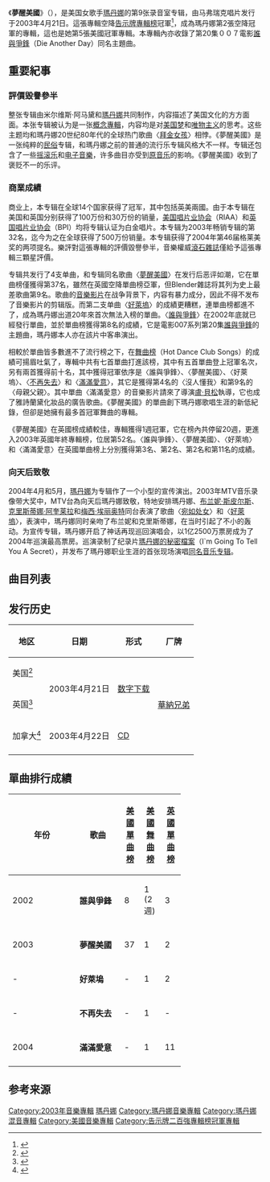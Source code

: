 {{noteTA
|G1=Show
|G2=Music
}}
{{Infobox album
| Name        = 夢醒美國<br />American Life
| Type        = album
| Artist      = [[麦当娜|麦当娜]]
| Cover       = AmericanLife2003.png
| Alt         = Bust of a serious looking woman, facing forward. Her hair is black and is straight. She wear a black beret and a black jacket half-open. Over her left eyebrow are two pictures, painted in red. The top looks like a weapon, while the second looks like a bazooka. Behind her, upper left, three black lines are seen. On them, appreciate thinner lines. Beside, four black stars are on them. Below her, the words "Madonna" and "American Life" are written in capital letters in red color.
| Border      = yes
| Released    = 2003年4月21日
| Recorded    = 2001年–2003年; [[西湖录音室|西湖录音室]] （[[西好莱坞_(加利福尼亚州)|西好莱坞]]）; [[奥林匹克录音室|奥林匹克录音室]] （[[伦敦|伦敦]]）
| Genre       = {{flat list|
*[[电子音樂|电子音樂]]
*[[民俗音樂|民俗]]
*[[流行音樂|流行]]
*[[摇滚乐|摇滚]]}}
| Length      = 49:39
| Label       = {{flat list|
*[[Maverick_Records|Maverick]]
* [[華納兄弟唱片公司|華納兄弟唱片公司]]}}
| Producer    = {{flat list|
*Madonna
*[[Mirwais_Ahmadzaï|Mirwais Ahmadzaï]]
*[[Mark_"Spike"_Stent|Mark "Spike" Stent]]}}
| Last album  = [[GHV2|GHV2]]<br />（2001年）
| This album  = '''American Life'''<br />（2003年）
| Next album  = [[Remixed_&_Revisited|Remixed & Revisited]]<br />（2003年）
| Misc        = {{Singles
  | Name          = 梦醒美国
  | Type          = studio
<!--Die Another Day was not released as single from this album-->
  | single 1      = [[American_Life_(歌曲)|American Life]]
  | single 1 date = 2003年3月24日
  | single 2      = [[Hollywood_(麥當娜歌曲)|Hollywood]]
  | single 2 date = 2003年7月3日
  | single 3      = [[Nothing_Fails|Nothing Fails]]
  | single 3 date = 2003年11月21日
  | single 4      = [[Love_Profusion|Love Profusion]]
  | single 4 date = 2003年12月8日
}}}}
《'''夢醒美國'''》（{{lang-en|'''American Life'''}}），是美国女歌手[[瑪丹娜|瑪丹娜]]的第9张录音室专辑，由马弗瑞克唱片发行于2003年4月21日。這張專輯空降[[Billboard_200|告示牌專輯榜]]冠軍<ref>{{Cite web |url=http://www.billboard.com/charts/2003-05-10/billboard-200 |title=存档副本 |accessdate=2014-12-12 |archive-date=2014-07-03 |archive-url=https://web.archive.org/web/20140703144637/http://www.billboard.com/charts/2003-05-10/billboard-200 |dead-url=no }}</ref>，成為瑪丹娜第2張空降冠軍的專輯，這也是她第5張美國冠軍專輯。本專輯內亦收錄了第20集００７電影[[誰與爭鋒|誰與爭鋒]]（Die Another Day）同名主題曲。

== 重要紀事 ==
=== 評價毀譽參半 ===
整张专辑由米尔维斯·阿马黛和[[瑪丹娜|瑪丹娜]]共同制作，内容描述了美国文化的方方面面。本张专辑被认为是一张[[概念專輯|概念專輯]]，内容均是对[[美国梦|美国梦]]和[[唯物主义|唯物主义]]的思考。这些主题均和瑪丹娜20世纪80年代的全球热门歌曲〈[[Material_Girl|拜金女孩]]〉相悖。《夢醒美國》是一张纯粹的[[民俗音樂|民俗]]专辑，和瑪丹娜之前的普通的流行乐专辑风格大不一样。专辑还包含了一些[[摇滚乐|摇滚乐]]和[[电子音樂|电子音樂]]，许多曲目亦受到[[原音乐|原音乐]]的影响。《夢醒美國》收到了褒贬不一的乐评。

=== 商業成績 ===
商业上，本专辑在全球14个国家获得了冠军，其中包括英美兩國。由于本专辑在美国和英国分别获得了100万份和30万份的销量，[[美国唱片业协会|美国唱片业协会]]（RIAA）和[[英国唱片业协会|英国唱片业协会]]（BPI）均将专辑认证为白金唱片。本专辑为2003年畅销专辑的第32名，迄今为之在全球获得了500万份销量。本专辑获得了2004年第46届格莱美奖的两项提名。樂評對這張專輯的評價毀譽參半，音樂權威[[滾石雜誌|滾石雜誌]]僅給予這張專輯三顆星評價。

专辑共发行了4支单曲，和专辑同名歌曲〈[[American_Life_(歌曲)|夢醒美國]]〉在发行后恶评如潮，它在單曲榜僅獲得第37名，雖然在英國空降單曲榜亞軍，但Blender雜誌将其列为史上最差歌曲第9名。歌曲的[[音樂影片|音樂影片]]在战争背景下，内容有暴力成分，因此不得不发布了音樂影片的剪辑版。而第二支单曲〈[[Hollywood_(麥當娜歌曲)|好萊塢]]〉的成績更糟糕，連單曲榜都進不了，成為瑪丹娜出道20年來首次無法入榜的單曲。〈[[誰與爭鋒_(歌曲)|誰與爭鋒]]〉在2002年底就已經發行單曲，並於單曲榜獲得第8名的成績，它是電影007系列第20集[[誰與爭鋒|誰與爭鋒]]的主題曲，瑪丹娜本人亦在該片中客串演出。

相較於單曲皆多數進不了流行榜之下，在[[告示牌舞曲排行榜|舞曲榜]]（Hot Dance Club Songs）的成績可揚眉吐氣了，專輯中共有七首單曲打進該榜，其中有五首單曲登上冠軍名次，另有兩首獲得前十名，其中獲得冠軍依序是〈誰與爭鋒〉、〈夢醒美國〉、〈好萊塢〉、〈[[Nothing_Fails|不再失去]]〉和〈[[Love_Profusion|滿滿愛意]]〉，其它是獲得第4名的〈沒人懂我〉和第9名的〈母親父親〉。其中單曲〈滿滿愛意〉的音樂影片請來了導演[[盧·貝松|盧·貝松]]執導，它也成了雅詩蘭黛化妝品的廣告歌曲。《夢醒美國》的單曲創下瑪丹娜歌唱生涯的新低紀錄，但卻是她擁有最多首冠軍舞曲的專輯。

《夢醒美國》在英國榜成績較佳，專輯獲得1週冠軍，它在榜內共停留20週，更進入2003年英國年終專輯榜，位居第52名。〈誰與爭鋒〉、〈夢醒美國〉、〈好萊塢〉和〈滿滿愛意〉在英國單曲榜上分別獲得第3名、第2名、第2名和第11名的成績。

=== 向天后致敬 ===
2004年4月和5月，[[瑪丹娜|瑪丹娜]]为专辑作了一个小型的宣传演出。2003年MTV音乐录像带大奖中，MTV台為向天后瑪丹娜致敬，特地安排瑪丹娜、[[布兰妮·斯皮尔斯|布兰妮·斯皮尔斯]]、[[克里斯蒂娜·阿奎莱拉|克里斯蒂娜·阿奎莱拉]]和[[梅西·埃丽奥特|梅西·埃丽奥特]]同台表演了歌曲〈[[Like_a_Virgin_(歌曲)|宛如处女]]〉和〈[[Hollywood_(麥當娜歌曲)|好萊塢]]〉，表演中，瑪丹娜同时亲吻了布兰妮和克里斯蒂娜，在当时引起了不小的轰动。为宣传专辑，瑪丹娜开启了神话再现巡回演唱会，以1亿2500万票房成为了2004年巡演最高票房。巡演录制了纪录片[[瑪丹娜的秘密檔案|瑪丹娜的秘密檔案]]（I`m Going To Tell You A Secret），并发布了瑪丹娜职业生涯的首张现场演唱[[瑪丹娜的秘密档案_(音乐专辑)|同名音乐专辑]]。


{{Album ratings
| MC = 60/100<ref name="metacritic">{{cite web|url=http://www.metacritic.com/music/american-life/madonna|title=American Life|publisher=[[Metacritic|Metacritic]]. [[CBS_Interactive|CBS Interactive]]|accessdate=February 8, 2009|archive-date=2014-06-12|archive-url=https://web.archive.org/web/20140612025749/http://www.metacritic.com/music/american-life/madonna|dead-url=no}}</ref>

| rev1 = [[Allmusic|Allmusic]]
| rev1Score = {{Rating|2.5|5}}<ref name="allmusic">{{cite web|url={{Allmusic|class=album|id=r669349|pure_url=yes}}|title=allmusic ((( Remixed & Revisited {EP} > Overview )))|last=Thomas Erlewine|first=Stephen|date=November 25, 2003|publisher=Allmusic. Rovi Corporation|accessdate=August 12, 2009}}</ref>

| rev2 = 《[[告示牌_(雜誌)|告示牌]]》
| rev2Score = (positive)<ref name=bill>{{cite web|last=Paoletta|first=Michael|url=http://www.billboard.com/articles/news/71472/american-life|title=American Life|work=[[告示牌_(雜誌)|Billboard]]|publisher=[[Prometheus_Global_Media|Prometheus Global Media]]|date=April 25, 2003|accessdate=May 15, 2012|archive-date=2016-03-04|archive-url=https://web.archive.org/web/20160304113214/http://www.billboard.com/articles/news/71472/american-life|dead-url=no}}</ref>

| rev3 = 《[[娛樂周刊|娛樂周刊]]》
| rev3Score = (B−)<ref name=autogenerated1>{{cite web|url=http://www.ew.com/ew/article/0,,444558~4~0~americanlife,00.html|title=American Life Review: Madonna|last=Tucker|first=Ken|date=April 25, 2003|work=[[Entertainment_Weekly|Entertainment Weekly]]|publisher=[[Time_Inc|Time Inc]]|accessdate=September 29, 2011|archive-date=2014-10-10|archive-url=https://web.archive.org/web/20141010101142/http://www.ew.com/ew/article/0,,444558~4~0~americanlife,00.html|dead-url=no}}</ref>

| rev4 = 《[[NME|NME]]》
| rev4Score = (7/10)<ref name="nme">{{cite web|url=http://www.nme.com/reviews/madonna/7079|title=Madonna : American Life|last=Davis|first=John|date=April 29, 2003|work=[[NME|NME]]|publisher=[[IPC_Media|IPC Media]]|accessdate=January 19, 2010|archive-date=2013-12-03|archive-url=https://web.archive.org/web/20131203013052/http://www.nme.com/reviews/madonna/7079|dead-url=no}}</ref>

| rev5 = [[Robert_Christgau|Robert Christgau]]
| rev5Score = {{Rating-Christgau|hm2}}<ref>{{cite web|last=Christgau|first=Robert|authorlink=Robert Christgau|url=http://www.robertchristgau.com/get_artist.php?name=madonna|title=CG Madonna|publisher=Robert Christgau|accessdate=January 19, 2010|archive-date=2011-06-06|archive-url=https://web.archive.org/web/20110606103847/http://www.robertchristgau.com/get_artist.php?name=madonna|dead-url=no}}</ref>

| rev6 = 《[[滾石_(雜誌)|滾石]]》
| rev6Score = {{Rating|3|5}}<ref name="rollingstone">{{cite web|last=Ratliff|first=Ben|url=http://www.rollingstone.com/music/albumreviews/american-life-20030422|title=Madonna American Life|work=[[Rolling_Stone|Rolling Stone]]|publisher=[[Jann_Wenner|Jann Wenner]]|accessdate=April 14, 2012|date=April 22, 2003|archive-date=2014-10-14|archive-url=https://web.archive.org/web/20141014020926/http://www.rollingstone.com/music/albumreviews/american-life-20030422|dead-url=no}}</ref>

| rev7 = [[偏鋒雜誌|偏鋒雜誌]]
| rev7Score = {{Rating|3.5|5}}<ref name="slannt">{{cite web|url=http://www.slantmagazine.com/music/review/madonna-american-life/1417|title=Madonna: American Life|last=Cinquemani|first=Sal|date=July 11, 2008|publisher=[[Slant_Magazine|Slant Magazine]]|accessdate=August 11, 2011|archive-date=2013-02-25|archive-url=https://web.archive.org/web/20130225104216/http://www.slantmagazine.com/music/review/madonna-american-life/1417|dead-url=no}}</ref>

| rev8 = ''[[Spin_(杂志)|Spin]]''
| rev8Score = (B−)<ref name=spin>{{cite web|last=Hannaham|first=James|url=http://www.spin.com/reviews/madonna-american-life-maverickwarner-bros|title=Madonna, 'American Life'|work=[[Spin_(雜誌)|Spin]]|publisher=[[Buzz_Media|Buzz Media]]|date=June 29, 2003|accessdate=May 15, 2012|archive-date=2015-07-09|archive-url=https://web.archive.org/web/20150709113440/http://www.spin.com/reviews/madonna-american-life-maverickwarner-bros|dead-url=no}}</ref>

| rev9 = [[Stylus_Magazine|Stylus Magazine]]
| rev9Score = (F)<ref name="stylus">{{cite web|last=Howard|first=Ed|url=http://www.stylusmagazine.com/reviews/madonna/american-life.htm|title=Madonna – American Life|publisher=[[Stylus_Magazine|Stylus Magazine]]|accessdate=January 7, 2013|date=September 1, 2003|archive-date=2010-02-02|archive-url=https://web.archive.org/web/20100202081131/http://stylusmagazine.com/reviews/madonna/american-life.htm|dead-url=no}}</ref>

| rev10 = 《[[衛報|衛報]]》
| rev10Score = {{Rating|3|5}}<ref name="guarduk">{{cite web|url=http://www.guardian.co.uk/music/2003/apr/11/popandrock.artsfeatures|title=Madonna: American Life|last=Petridis|first=Alexis|date=April 11, 2003|work=[[The_Guardian|The Guardian]]|publisher=Guardian Media Group|accessdate=January 19, 2010|location=London|authorlink=Alexis Petridis|archive-date=2009-12-09|archive-url=https://web.archive.org/web/20091209074544/http://www.guardian.co.uk/music/2003/apr/11/popandrock.artsfeatures|dead-url=no}}</ref>
}}

==曲目列表==
{{tracklist
| extra_column    = 制作人
| title1          = [[梦醒美国_(歌曲)|梦醒美国]]<br />
''American Life''
| writer1         = 麦当娜、米尔维斯·阿马黛
| extra1          = 麦当娜、阿马黛
| length1         = 4:58
| title2          = [[好莱坞_(歌曲)|好莱坞]]<br />
''Hollywood''
| writer2         = 麦当娜、阿马黛
| extra2          = 麦当娜、阿马黛
| length2         = 4:24
| title3          = 愚蠢至極<br />
''I'm So Stupid''
| writer3         = 麦当娜、阿马黛
| extra3          = 麦当娜、阿马黛 <small>（[[Mark_Stent|Mark "Spike" Stent]]参与了额外制作）</small>
| length3         = 4:09
| title4          = [[滿滿愛意|滿滿愛意]]<br />
''Love Profusion''
| writer4         = 麦当娜、阿马黛
| extra4          = 麦当娜、阿马黛
| length4         = 3:38
| title5          = [[沒人懂我|沒人懂我]]<br />
''Nobody Knows Me''
| writer5         = 麦当娜、阿马黛
| extra5          = 麦当娜、阿马黛
| length5         = 4:39
| title6          = [[不再失去|不再失去]]<br />
''Nothing Fails''
| writer6         = 麦当娜、[[蓋伊·西格斯沃思|蓋伊·西格斯沃思]]、[[Jem_Griffiths|Jem Griffiths]]
| extra6          = 麦当娜、阿马黛 <small>（Stent参与了额外制作）</small>
| length6         = 4:49
| title7          = 插曲<br />
''Intervention''
| writer7         = 麦当娜、阿马黛
| extra7          = 麦当娜、阿马黛
| length7         = 4:54
| title8          = 靜止<br />
''X-Static Process''
| writer8         = 麦当娜、[[Stuart_Price|Stuart Price]]
| extra8          = 麦当娜、阿马黛
| length8         = 3:50
| title9          = 母親父親<br />
''Mother and Father''
| writer9         = 麦当娜、阿马黛
| extra9          = 麦当娜、阿马黛
| length9         = 4:33
| title10         = [[誰與爭鋒_(歌曲)|誰與爭鋒]]<br />
''Die Another Day''
| writer10        = 麦当娜、阿马黛
| extra10         = 麦当娜、阿马黛
| length10        = 4:38
| title11         = 安逸過活<br />
''Easy Ride''
| writer11        = 麦当娜、[[Monte_Pittman|Monte Pittman]]
| extra11         = 麦当娜、阿马黛
| length11        = 5:05
}}

==发行历史==
{|class="wikitable plainrowheaders"
|-
! scope="col"| 地区
! scope="col"| 日期
! scope="col"| 形式
! scope="col"| 厂牌
|-
! scope="row"| 美国<ref name="USRelease">{{cite web|url=https://itunes.apple.com/us/album/american-life/id80815678|title=American Life – Madonna|publisher=[[iTunes_Store|iTunes Store]] (US). [[Apple_Inc|Apple Inc]]|date=April 21, 2003|accessdate=June 21, 2013|archive-date=2016-03-05|archive-url=https://web.archive.org/web/20160305003934/https://itunes.apple.com/us/album/american-life/id80815678|dead-url=no}}</ref>
|rowspan="2"| 2003年4月21日
|rowspan="2"| [[音乐下载|数字下载]]
|rowspan="3"| [[華納兄弟唱片公司|華納兄弟]]
|-
! scope="row"| 英国<ref name="UKRelease">{{cite web|url=https://itunes.apple.com/gb/album/american-life/id80815678|title=American Life – Madonna|publisher=iTunes Store (GB). Apple Inc|date=April 21, 2003|accessdate=June 21, 2013|archive-date=2016-03-04|archive-url=https://web.archive.org/web/20160304042046/https://itunes.apple.com/gb/album/american-life/id80815678|dead-url=no}}</ref>
|-
! scope="row"| 加拿大<ref name="CanadaRelease">{{cite web|url=http://www.amazon.ca/American-Life-Madonna/dp/B00008S2VG/|title=American Life: Madonna|publisher=[[Amazon.com|Amazon.com]]|date=April 22, 2003|accessdate=June 21, 2013|archive-date=2015-10-24|archive-url=https://web.archive.org/web/20151024065554/http://www.amazon.ca/American-Life-Madonna/dp/B00008S2VG|dead-url=no}}</ref>
| 2003年4月22日
| [[Compact_Disc|CD]]
|-
|}
==單曲排行成績==
{| class="wikitable" width="60%"
|-align=center
! width="6%"|年份
! width="24%"|歌曲
! width="10%"|[[Billboard_Hot_100|美國單曲榜]]
! width="10%"|[[告示牌舞曲排行榜|美國舞曲榜]]
! width="10%"|[[英國單曲排行榜|英國單曲榜]]
|- align=center
| 2002
| '''誰與爭鋒'''
| 8
| 1 (2週)
| 3
|-
|- align=center
| 2003
| '''夢醒美國'''
| 37
| 1
| 2
|-
|- align=center
| -
| '''好萊塢'''
| -
| 1
| 2
|-
|- align=center
| -
| '''不再失去'''
| -
| 1
| -
|-
|- align=center
| 2004
| '''滿滿愛意'''
| -
| 1
| 11
|-
|}

==参考来源==
{{Reflist|colwidth=30em}}
{{瑪丹娜}}
{{瑪丹娜歌曲}}
[[Category:2003年音樂專輯|Category:2003年音樂專輯]]
[[Category:瑪丹娜|]]
[[Category:瑪丹娜音樂專輯|Category:瑪丹娜音樂專輯]]
[[Category:瑪丹娜混音專輯|Category:瑪丹娜混音專輯]]
[[Category:美國音樂專輯|Category:美國音樂專輯]]
[[Category:告示牌二百強專輯榜冠軍專輯|Category:告示牌二百強專輯榜冠軍專輯]]
